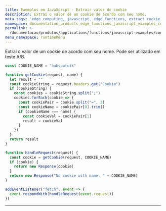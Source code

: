 ```yaml
---
title: Exemplos em JavaScript - Extrair valor de cookie
description: Extrai o valor de um cookie de acordo com seu nome.
meta_tags: 'edge computing, javascript, edge functions, extract cookie value'
namespace: documentation_products_edge_functions_javascript_examples_cookie_value
permalink: >-
  /documentacao/produtos/applications/functions/javascript-examples/cookie-value/
menu_namespace: runtimeMenu
---
```


Extrai o valor de um cookie de acordo com seu nome. Pode ser utilizado em teste A/B.

```js
const COOKIE_NAME = "hubspotutk"

function getCookie(request, name) {
  let result = ""
  const cookieString = request.headers.get("Cookie")
  if (cookieString) {
    const cookies = cookieString.split(";")
    cookies.forEach(cookie => {
      const cookiePair = cookie.split("=", 2)
      const cookieName = cookiePair[0].trim()
      if (cookieName === name) {
        const cookieVal = cookiePair[1]
        result = cookieVal
      }
    })
  }
  return result
}

function handleRequest(request) {
  const cookie = getCookie(request, COOKIE_NAME)
  if (cookie) {
    return new Response(cookie)
  }
  return new Response("No cookie with name: " + COOKIE_NAME)
}

addEventListener("fetch", event => {
  event.respondWith(handleRequest(event.request))
})
```





---

